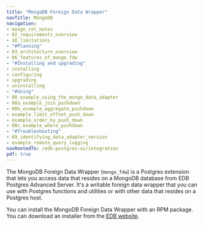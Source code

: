 ```yaml
---
title: "MongoDB Foreign Data Wrapper"
navTitle: MongoDB
navigation: 
- mongo_rel_notes
- 02_requirements_overview
- 10_limitations
- "#Planning"
- 03_architecture_overview
- 06_features_of_mongo_fdw
- "#Installing and upgrading"
- installing
- configuring
- upgrading
- uninstalling
- "#Using"
- 08_example_using_the_mongo_data_adapter
- 08a_example_join_pushdown
- 08b_example_aggregate_pushdown
- example_limit_offset_push_down
- example_order_by_push_down
- 08c_example_where_pushdown
- "#Troubleshooting"
- 09_identifying_data_adapter_version
- example_remote_query_logging
navRootedTo: /edb-postgres-ai/integration
pdf: true
---
```


The MongoDB Foreign Data Wrapper (`mongo_fdw`) is a Postgres extension that lets you access data that resides on a MongoDB database from EDB Postgres Advanced Server. It's a writable foreign data wrapper that you can use with Postgres functions and utilities or with other data that resides on a Postgres host.

You can install the MongoDB Foreign Data Wrapper with an RPM package. You can download an installer from the [EDB website](https://www.enterprisedb.com/software-downloads-postgres/).


